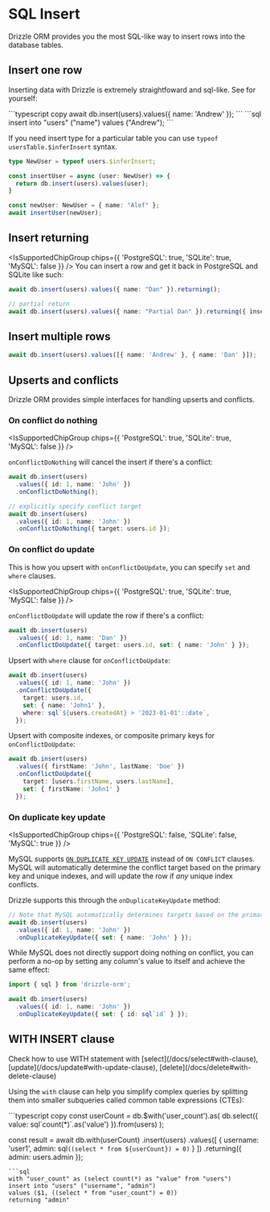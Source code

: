 
# SQL Insert
Drizzle ORM provides you the most SQL-like way to insert rows into the database tables.

## Insert one row
Inserting data with Drizzle is extremely straightfoward and sql-like. See for yourself:

<Section>
```typescript copy 
await db.insert(users).values({ name: 'Andrew' });
```
```sql
insert into "users" ("name") values ("Andrew");
```
</Section>

If you need insert type for a particular table you can use `typeof usersTable.$inferInsert` syntax. 
```typescript copy 
type NewUser = typeof users.$inferInsert;

const insertUser = async (user: NewUser) => {
  return db.insert(users).values(user);
}

const newUser: NewUser = { name: "Alef" };
await insertUser(newUser);
```

## Insert returning
<IsSupportedChipGroup chips={{ 'PostgreSQL': true, 'SQLite': true, 'MySQL': false }} />
You can insert a row and get it back in PostgreSQL and SQLite like such:
```typescript copy
await db.insert(users).values({ name: "Dan" }).returning();

// partial return
await db.insert(users).values({ name: "Partial Dan" }).returning({ insertedId: users.id });
```

## Insert multiple rows
```typescript copy
await db.insert(users).values([{ name: 'Andrew' }, { name: 'Dan' }]);
```

## Upserts and conflicts
Drizzle ORM provides simple interfaces for handling upserts and conflicts.

### On conflict do nothing
<IsSupportedChipGroup chips={{ 'PostgreSQL': true, 'SQLite': true, 'MySQL': false }} />

`onConflictDoNothing` will cancel the insert if there's a conflict:

```typescript copy
await db.insert(users)
  .values({ id: 1, name: 'John' })
  .onConflictDoNothing();

// explicitly specify conflict target
await db.insert(users)
  .values({ id: 1, name: 'John' })
  .onConflictDoNothing({ target: users.id });
```

### On conflict do update

This is how you upsert with `onConflictDoUpdate`, you can specify `set` and `where` clauses.

<IsSupportedChipGroup chips={{ 'PostgreSQL': true, 'SQLite': true, 'MySQL': false }} />

`onConflictDoUpdate` will update the row if there's a conflict:
```typescript
await db.insert(users)
  .values({ id: 1, name: 'Dan' })
  .onConflictDoUpdate({ target: users.id, set: { name: 'John' } });
```

Upsert with `where` clause for `onConflictDoUpdate`:
```typescript
await db.insert(users)
  .values({ id: 1, name: 'John' })
  .onConflictDoUpdate({
    target: users.id,
    set: { name: 'John1' },
    where: sql`${users.createdAt} > '2023-01-01'::date`,
  });
```

Upsert with composite indexes, or composite primary keys for `onConflictDoUpdate`:

```typescript
await db.insert(users)
  .values({ firstName: 'John', lastName: 'Doe' })
  .onConflictDoUpdate({
    target: [users.firstName, users.lastName],
    set: { firstName: 'John1' }
  });
```

### On duplicate key update
<IsSupportedChipGroup chips={{ 'PostgreSQL': false, 'SQLite': false, 'MySQL': true }} />

MySQL supports [`ON DUPLICATE KEY UPDATE`](https://dev.mysql.com/doc/refman/8.0/en/insert-on-duplicate.html) instead of `ON CONFLICT` clauses. MySQL will automatically determine the conflict target based on the primary key and unique indexes, and will update the row if *any* unique index conflicts.

Drizzle supports this through the `onDuplicateKeyUpdate` method:

```typescript
// Note that MySQL automatically determines targets based on the primary key and unique indexes
await db.insert(users)
  .values({ id: 1, name: 'John' })
  .onDuplicateKeyUpdate({ set: { name: 'John' } });
```

While MySQL does not directly support doing nothing on conflict, you can perform a no-op by setting any column's value to itself and achieve the same effect:

```typescript
import { sql } from 'drizzle-orm';

await db.insert(users)
  .values({ id: 1, name: 'John' })
  .onDuplicateKeyUpdate({ set: { id: sql`id` } });
```

## WITH INSERT clause

<Callout>
  Check how to use WITH statement with [select](/docs/select#with-clause), [update](/docs/update#with-update-clause), [delete](/docs/delete#with-delete-clause)
</Callout>

Using the `with` clause can help you simplify complex queries by splitting them into smaller subqueries called common table expressions (CTEs):
<Section>
```typescript copy
const userCount = db.$with('user_count').as(
	db.select({ value: sql`count(*)`.as('value') }).from(users)
);

const result = await db.with(userCount)
	.insert(users)
	.values([
		{ username: 'user1', admin: sql`((select * from ${userCount}) = 0)` }
	])
	.returning({
		admin: users.admin
	});
```
```sql
with "user_count" as (select count(*) as "value" from "users") 
insert into "users" ("username", "admin") 
values ($1, ((select * from "user_count") = 0)) 
returning "admin"
```
</Section>
